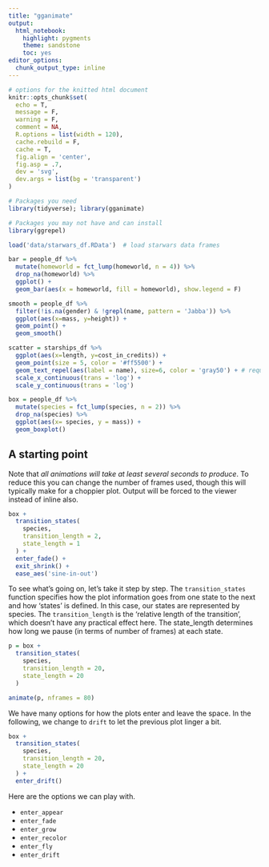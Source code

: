 ```yaml
---
title: "gganimate"
output: 
  html_notebook: 
    highlight: pygments
    theme: sandstone
    toc: yes
editor_options: 
  chunk_output_type: inline
---
```


```r
# options for the knitted html document
knitr::opts_chunk$set(
  echo = T,
  message = F,
  warning = F,
  comment = NA,
  R.options = list(width = 120),
  cache.rebuild = F,
  cache = T,
  fig.align = 'center',
  fig.asp = .7,
  dev = 'svg',
  dev.args = list(bg = 'transparent')
)
```

```r
# Packages you need
library(tidyverse); library(gganimate)

# Packages you may not have and can install
library(ggrepel)
```

```r
load('data/starwars_df.RData')  # load starwars data frames

bar = people_df %>% 
  mutate(homeworld = fct_lump(homeworld, n = 4)) %>% 
  drop_na(homeworld) %>% 
  ggplot() + 
  geom_bar(aes(x = homeworld, fill = homeworld), show.legend = F)

smooth = people_df %>% 
  filter(!is.na(gender) & !grepl(name, pattern = 'Jabba')) %>% 
  ggplot(aes(x=mass, y=height)) + 
  geom_point() + 
  geom_smooth()

scatter = starships_df %>% 
  ggplot(aes(x=length, y=cost_in_credits)) + 
  geom_point(size = 5, color = '#ff5500') +
  geom_text_repel(aes(label = name), size=6, color = 'gray50') + # requires ggrepel
  scale_x_continuous(trans = 'log') + 
  scale_y_continuous(trans = 'log') 

box = people_df %>% 
  mutate(species = fct_lump(species, n = 2)) %>% 
  drop_na(species) %>% 
  ggplot(aes(x= species, y = mass)) +
  geom_boxplot()
```



## A starting point

Note that *all animations will take at least several seconds to produce*.  To reduce this you can change the number of frames used, though this will typically make for a choppier plot. Output will be forced to the viewer instead of inline also.


```r
box + 
  transition_states(
    species,
    transition_length = 2,
    state_length = 1
  ) +
  enter_fade() + 
  exit_shrink() +
  ease_aes('sine-in-out')
```

To see what's going on, let's take it step by step. The `transition_states` function specifies how the plot information goes from one state to the next and how 'states' is defined.  In this case, our states are represented by species.   The `transition_length` is the 'relative length of the transition', which doesn't have any practical effect here. The state_length determines how long we pause (in terms of number of frames) at each state.

```r
p = box + 
  transition_states(
    species,
    transition_length = 20,
    state_length = 20
  )

animate(p, nframes = 80)
```

We have many options for how the plots enter and leave the space.  In the following, we change to `drift` to let the previous plot linger a bit.

```r
box + 
  transition_states(
    species,
    transition_length = 20,
    state_length = 20
  ) +
  enter_drift() 

```


Here are the options we can play with.

- `enter_appear`
- `enter_fade`
- `enter_grow`
- `enter_recolor`
- `enter_fly`
- `enter_drift`